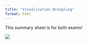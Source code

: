 ```yaml
---
title: "Visualization_Wrangling"
format: html
---
```


This summary sheet is for both exams!

![](https://i.imgur.com/zuHQn8R.jpeg)

